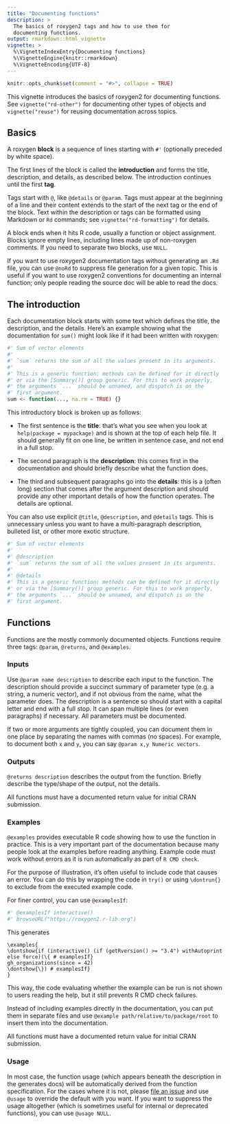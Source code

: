```yaml
---
title: "Documenting functions"
description: >
  The basics of roxygen2 tags and how to use them for 
  documenting functions.
output: rmarkdown::html_vignette
vignette: >
  %\VignetteIndexEntry{Documenting functions}
  %\VignetteEngine{knitr::rmarkdown}
  %\VignetteEncoding{UTF-8}
---
```


```r
knitr::opts_chunk$set(comment = "#>", collapse = TRUE)
```

This vignette introduces the basics of roxygen2 for documenting functions.
See `vignette("rd-other")` for documenting other types of objects and `vignette("reuse")` for reusing documentation across topics.

## Basics

A roxygen **block** is a sequence of lines starting with `#'` (optionally preceded by white space).

The first lines of the block is called the **introduction** and forms the title, description, and details, as described below.
The introduction continues until the first **tag**.

Tags start with `@`, like `@details` or `@param`.
Tags must appear at the beginning of a line and their content extends to the start of the next tag or the end of the block.
Text within the description or tags can be formatted using Markdown or `Rd` commands; see `vignette("rd-formatting")` for details.

A block ends when it hits R code, usually a function or object assignment.
Blocks ignore empty lines, including lines made up of non-roxygen comments.
If you need to separate two blocks, use `NULL`.

If you want to use roxygen2 documentation tags without generating an `.Rd` file, you can use `@noRd` to suppress file generation for a given topic. This is useful if you want to use roxygen2 conventions for documenting an internal function; only people reading the source doc will be able to read the docs.


## The introduction

Each documentation block starts with some text which defines the title, the description, and the details.
Here's an example showing what the documentation for `sum()` might look like if it had been written with roxygen:

```r
#' Sum of vector elements
#'
#' `sum` returns the sum of all the values present in its arguments.
#'
#' This is a generic function: methods can be defined for it directly
#' or via the [Summary()] group generic. For this to work properly,
#' the arguments `...` should be unnamed, and dispatch is on the
#' first argument.
sum <- function(..., na.rm = TRUE) {}
```

This introductory block is broken up as follows:

-   The first sentence is the **title**: that's what you see when you look at `help(package = mypackage)` and is shown at the top of each help file.
    It should generally fit on one line, be written in sentence case, and not end in a full stop.

-   The second paragraph is the **description**: this comes first in the documentation and should briefly describe what the function does.

-   The third and subsequent paragraphs go into the **details**: this is a (often long) section that comes after the argument description and should provide any other important details of how the function operates.
    The details are optional.

You can also use explicit `@title`, `@description`, and `@details` tags.
This is unnecessary unless you want to have a multi-paragraph description, bulleted list, or other more exotic structure.

```r
#' Sum of vector elements
#' 
#' @description
#' `sum` returns the sum of all the values present in its arguments.
#'
#' @details
#' This is a generic function: methods can be defined for it directly
#' or via the [Summary()] group generic. For this to work properly,
#' the arguments `...` should be unnamed, and dispatch is on the
#' first argument.
```

## Functions

Functions are the mostly commonly documented objects.
Functions require three tags: `@param`, `@returns`, and `@examples`.

### Inputs

Use `@param name description` to describe each input to the function.
The description should provide a succinct summary of parameter type (e.g. a string, a numeric vector), and if not obvious from the name, what the parameter does.
The description is a sentence so should start with a capital letter and end with a full stop.
It can span multiple lines (or even paragraphs) if necessary.
All parameters must be documented.

If two or more arguments are tightly coupled, you can document them in one place by separating the names with commas (no spaces).
For example, to document both `x` and `y`, you can say `@param x,y Numeric vectors`.

### Outputs

`@returns description` describes the output from the function.
Briefly describe the type/shape of the output, not the details.

All functions must have a documented return value for initial CRAN submission.

### Examples

`@examples` provides executable R code showing how to use the function in practice.
This is a very important part of the documentation because many people look at the examples before reading anything.
Example code must work without errors as it is run automatically as part of `R CMD check`.

For the purpose of illustration, it's often useful to include code that causes an error.
You can do this by wrapping the code in `try()` or using `\dontrun{}` to exclude from the executed example code.

For finer control, you can use `@examplesIf`:

``` r
#' @examplesIf interactive()
#' browseURL("https://roxygen2.r-lib.org")
```

This generates

    \examples{
    \dontshow{if (interactive() (if (getRversion() >= "3.4") withAutoprint else force)(\{ # examplesIf}
    gh_organizations(since = 42)
    \dontshow{\}) # examplesIf}
    }

This way, the code evaluating whether the example can be run is not shown to users reading the help, but it still prevents R CMD check failures.

Instead of including examples directly in the documentation, you can put them in separate files and use `@example path/relative/to/package/root` to insert them into the documentation.

All functions must have a documented return value for initial CRAN submission.

### Usage

In most case, the function usage (which appears beneath the description in the generates docs) will be automatically derived from the function specification.
For the cases where it is not, please [file an issue](https://github.com/r-lib/roxygen2/issues) and use `@usage` to override the default with you want.
If you want to suppress the usage altogether (which is sometimes useful for internal or deprecated functions), you can use `@usage NULL`.
